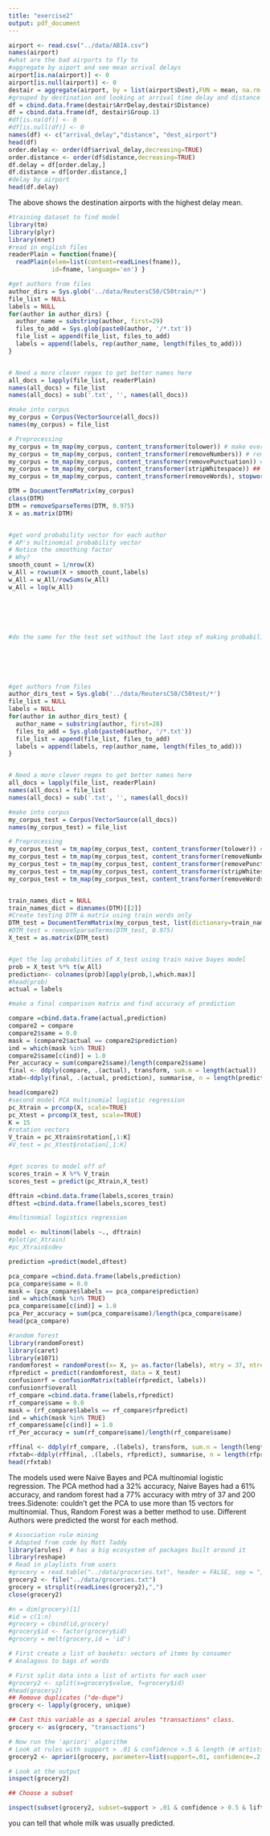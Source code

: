 ```yaml
---
title: "exercise2"
output: pdf_document
---
```



```r

airport <- read.csv("../data/ABIA.csv")
names(airport)
#what are the bad airports to fly to
#aggregate by aiport and see mean arrival delays
airport[is.na(airport)] <- 0
airport[is.null(airport)] <- 0
destair = aggregate(airport, by = list(airport$Dest),FUN = mean, na.rm = TRUE)
#grouped by destination and looking at arrival time delay and distance
df = cbind.data.frame(destair$ArrDelay,destair$Distance) 
df = cbind.data.frame(df, destair$Group.1)
#df[is.na(df)] <- 0
#df[is.null(df)] <- 0
names(df) <- c("arrival_delay","distance", "dest_airport")
head(df)
order.delay <- order(df$arrival_delay,decreasing=TRUE)
order.distance <- order(df$distance,decreasing=TRUE)
df.delay = df[order.delay,]
df.distance = df[order.distance,]
#delay by airport
head(df.delay)
```


The above shows the destination airports with the highest delay mean.



```r
#training dataset to find model
library(tm) 
library(plyr)
library(nnet)
#read in english files
readerPlain = function(fname){
  readPlain(elem=list(content=readLines(fname)), 
            id=fname, language='en') }

#get authors from files
author_dirs = Sys.glob('../data/ReutersC50/C50train/*')
file_list = NULL
labels = NULL
for(author in author_dirs) {
  author_name = substring(author, first=29)
  files_to_add = Sys.glob(paste0(author, '/*.txt'))
  file_list = append(file_list, files_to_add)
  labels = append(labels, rep(author_name, length(files_to_add)))
}


# Need a more clever regex to get better names here
all_docs = lapply(file_list, readerPlain) 
names(all_docs) = file_list
names(all_docs) = sub('.txt', '', names(all_docs))

#make into corpus
my_corpus = Corpus(VectorSource(all_docs))
names(my_corpus) = file_list

# Preprocessing
my_corpus = tm_map(my_corpus, content_transformer(tolower)) # make everything lowercase
my_corpus = tm_map(my_corpus, content_transformer(removeNumbers)) # remove numbers
my_corpus = tm_map(my_corpus, content_transformer(removePunctuation)) # remove punctuation
my_corpus = tm_map(my_corpus, content_transformer(stripWhitespace)) ## remove excess white-space
my_corpus = tm_map(my_corpus, content_transformer(removeWords), stopwords("SMART"))

DTM = DocumentTermMatrix(my_corpus)
class(DTM)
DTM = removeSparseTerms(DTM, 0.975)
X = as.matrix(DTM)


#get word probability vector for each author 
# AP's multinomial probability vector
# Notice the smoothing factor
# Why?
smooth_count = 1/nrow(X)
w_All = rowsum(X + smooth_count,labels)
w_All = w_All/rowSums(w_All)
w_All = log(w_All)






#do the same for the test set without the last step of making probability vector






#get authors from files
author_dirs_test = Sys.glob('../data/ReutersC50/C50test/*')
file_list = NULL
labels = NULL
for(author in author_dirs_test) {
  author_name = substring(author, first=28)
  files_to_add = Sys.glob(paste0(author, '/*.txt'))
  file_list = append(file_list, files_to_add)
  labels = append(labels, rep(author_name, length(files_to_add)))
}


# Need a more clever regex to get better names here
all_docs = lapply(file_list, readerPlain) 
names(all_docs) = file_list
names(all_docs) = sub('.txt', '', names(all_docs))

#make into corpus
my_corpus_test = Corpus(VectorSource(all_docs))
names(my_corpus_test) = file_list

# Preprocessing
my_corpus_test = tm_map(my_corpus_test, content_transformer(tolower)) # make everything lowercase
my_corpus_test = tm_map(my_corpus_test, content_transformer(removeNumbers)) # remove numbers
my_corpus_test = tm_map(my_corpus_test, content_transformer(removePunctuation)) # remove punctuation
my_corpus_test = tm_map(my_corpus_test, content_transformer(stripWhitespace)) ## remove excess white-space
my_corpus_test = tm_map(my_corpus_test, content_transformer(removeWords), stopwords("SMART"))


train_names_dict = NULL
train_names_dict = dimnames(DTM)[[2]]
#Create testing DTM & matrix using train words only
DTM_test = DocumentTermMatrix(my_corpus_test, list(dictionary=train_names_dict))
#DTM_test = removeSparseTerms(DTM_test, 0.975)
X_test = as.matrix(DTM_test)


#get the log probabilities of X_test using train naive bayes model
prob = X_test %*% t(w_All)
prediction<- colnames(prob)[apply(prob,1,which.max)]
#head(prob)
actual = labels

#make a final comparison matrix and find accuracy of prediction

compare =cbind.data.frame(actual,prediction)
compare2 = compare
compare2$same = 0.0
mask = (compare2$actual == compare2$prediction)
ind = which(mask %in% TRUE)
compare2$same[c(ind)] = 1.0
Per_accuracy = sum(compare2$same)/length(compare2$same)
final <- ddply(compare, .(actual), transform, sum.n = length(actual))
xtab<-ddply(final, .(actual, prediction), summarise, n = length(prediction), prop = n / sum.n[1] * 100)

head(compare2)
#second model PCA multinomial logistic regression 
pc_Xtrain = prcomp(X, scale=TRUE)
pc_Xtest = prcomp(X_test, scale=TRUE)
K = 15
#rotation vectors
V_train = pc_Xtrain$rotation[,1:K]
#V_test = pc_Xtest$rotation[,1:K]


#get scores to model off of
scores_train = X %*% V_train
scores_test = predict(pc_Xtrain,X_test)

dftrain =cbind.data.frame(labels,scores_train)
dftest =cbind.data.frame(labels,scores_test)

#multinomial logistics regression

model <- multinom(labels ~., dftrain)
#plot(pc_Xtrain)
#pc_Xtrain$sdev

prediction =predict(model,dftest)

pca_compare =cbind.data.frame(labels,prediction)
pca_compare$same = 0.0
mask = (pca_compare$labels == pca_compare$prediction)
ind = which(mask %in% TRUE)
pca_compare$same[c(ind)] = 1.0
pca_Per_accuracy = sum(pca_compare$same)/length(pca_compare$same)
head(pca_compare)

#random forest
library(randomForest)
library(caret)
library(e1071)
randomforest = randomForest(x= X, y= as.factor(labels), mtry = 37, ntree=200)
rfpredict = predict(randomforest, data = X_test)
confusionrf = confusionMatrix(table(rfpredict, labels))
confusionrf$overall
rf_compare =cbind.data.frame(labels,rfpredict)
rf_compare$same = 0.0
mask = (rf_compare$labels == rf_compare$rfpredict)
ind = which(mask %in% TRUE)
rf_compare$same[c(ind)] = 1.0
rf_Per_accuracy = sum(rf_compare$same)/length(rf_compare$same)

rffinal <- ddply(rf_compare, .(labels), transform, sum.n = length(length))
rfxtab<-ddply(rffinal, .(labels, rfpredict), summarise, n = length(rfpredict), prop = n / 50* 100)
head(rfxtab)

```

The models used were Naive Bayes and PCA multinomial logistic regression. The PCA method had a 32% accuracy, Naive Bayes had a 61% accuracy, and random forest had a 77% accuracy with mtry of 37 and 200 trees.Sidenote: couldn't get the PCA to use more than 15 vectors for multinomial. Thus, Random Forest was a better method to use. Different Authors were predicted the worst for each method. 

```r
# Association rule mining
# Adapted from code by Matt Taddy
library(arules)  # has a big ecosystem of packages built around it
library(reshape)
# Read in playlists from users
#grocery = read.table("../data/groceries.txt", header = FALSE, sep = ",", col.names = paste0("V",seq_len(10)), fill = TRUE)
grocery2 <- file("../data/groceries.txt")
grocery = strsplit(readLines(grocery2),",")
close(grocery2)

#n = dim(grocery)[1]
#id = c(1:n)
#grocery = cbind(id,grocery)
#grocery$id <- factor(grocery$id)
#grocery = melt(grocery,id = 'id')

# First create a list of baskets: vectors of items by consumer
# Analagous to bags of words

# First split data into a list of artists for each user
#grocery2 <- split(x=grocery$value, f=grocery$id)
#head(grocery2)
## Remove duplicates ("de-dupe")
grocery <- lapply(grocery, unique)

## Cast this variable as a special arules "transactions" class.
grocery <- as(grocery, "transactions")

# Now run the 'apriori' algorithm
# Look at rules with support > .01 & confidence >.5 & length (# artists) <= 4
grocery2 <- apriori(grocery, parameter=list(support=.01, confidence=.2, maxlen=4))

# Look at the output
inspect(grocery2)

## Choose a subset

inspect(subset(grocery2, subset=support > .01 & confidence > 0.5 & lift>2))


```

you can tell that whole milk was usually predicted.
